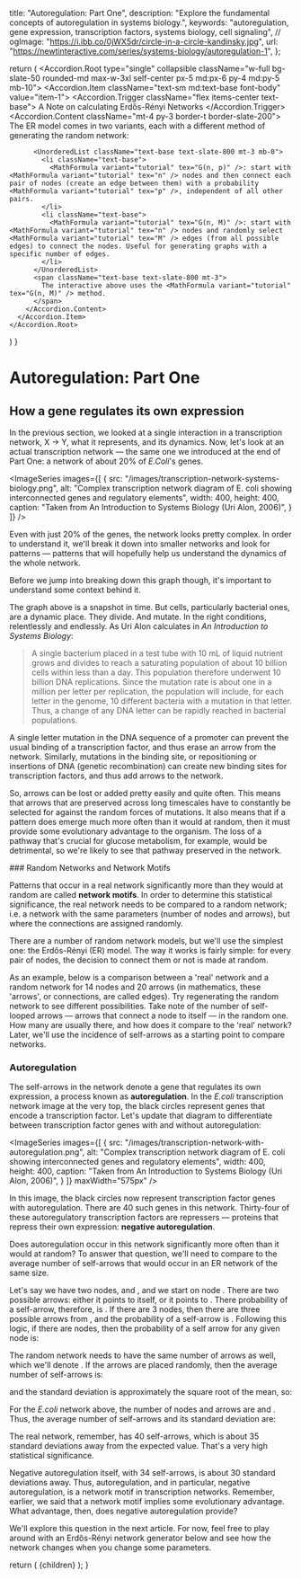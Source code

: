 
  title: "Autoregulation: Part One",
  description: "Explore the fundamental concepts of autoregulation in systems biology.",
  keywords: "autoregulation, gene expression, transcription factors, systems biology, cell signaling",
  // ogImage: "https://i.ibb.co/0jWX5dr/circle-in-a-circle-kandinsky.jpg",
  url: "https://newtinteractive.com/series/systems-biology/autoregulation-1",
};

  return (
    <Accordion.Root type="single" collapsible className="w-full bg-slate-50 rounded-md max-w-3xl self-center px-5 md:px-6 py-4 md:py-5 mb-10">
      <Accordion.Item className="text-sm md:text-base font-body" value="item-1">
        <Accordion.Trigger className="flex items-center text-base">
          <FiInfo className="mr-1.5" /> A Note on calculating Erdős-Rényi Networks <FiChevronDown className="ml-1" />
        </Accordion.Trigger>
        <Accordion.Content className="mt-4 py-3 border-t border-slate-200">
          <span className="text-base text-slate-800 mb-3">The ER model comes in two variants, each with a different method of generating the random network:</span>

          <UnorderedList className="text-base text-slate-800 mt-3 mb-0">
            <li className="text-base">
              <MathFormula variant="tutorial" tex="G(n, p)" />: start with <MathFormula variant="tutorial" tex="n" /> nodes and then connect each pair of nodes (create an edge between them) with a probability <MathFormula variant="tutorial" tex="p" />, independent of all other pairs.
            </li>
            <li className="text-base">
              <MathFormula variant="tutorial" tex="G(n, M)" />: start with <MathFormula variant="tutorial" tex="n" /> nodes and randomly select <MathFormula variant="tutorial" tex="M" /> edges (from all possible edges) to connect the nodes. Useful for generating graphs with a specific number of edges.
            </li>
          </UnorderedList>
          <span className="text-base text-slate-800 mt-3">
            The interactive above uses the <MathFormula variant="tutorial" tex="G(n, M)" /> method.
          </span>
        </Accordion.Content>
      </Accordion.Item>
    </Accordion.Root>
  )
}

# Autoregulation: Part One

## How a gene regulates its own expression

In the previous section, we looked at a single interaction in a transcription network, X → Y, what it represents, and its dynamics. Now, let's look at an actual transcription network &mdash; the same one we introduced at the end of Part One: a network of about 20% of *E.Coli*'s genes.

<ImageSeries
  images={[
    {
      src: "/images/transcription-network-systems-biology.png",
      alt: "Complex transcription network diagram of E. coli showing interconnected genes and regulatory elements",
      width: 400,
      height: 400,
      caption: "Taken from An Introduction to Systems Biology (Uri Alon, 2006)",
    }
  ]}
/>

Even with just 20% of the genes, the network looks pretty complex. In order to understand it, we'll break it down into smaller networks and look for patterns &mdash; patterns that will hopefully help us understand the dynamics of the whole network.

Before we jump into breaking down this graph though, it's important to understand some context behind it.

The graph above is a snapshot in time. But cells, particularly bacterial ones, are a dynamic place. They divide. And mutate. In the right conditions, relentlessly and endlessly. As Uri Alon calculates in *An Introduction to Systems Biology*:

> A single bacterium placed in a test tube with 10 mL of liquid nutrient grows and divides to reach a saturating population of about 10 billion cells within less than a day. This population therefore underwent 10 billion DNA replications. Since the mutation rate is about one in a million per letter per replication, the population will include, for each letter in the genome, 10 different bacteria with a mutation in that letter. Thus, a change of any DNA letter can be rapidly reached in bacterial populations.

<div className="mt-8" />
A single letter mutation in the DNA sequence of a promoter can prevent the usual binding of a transcription factor, and thus erase an arrow from the network. Similarly, mutations in the binding site, or repositioning or insertions of DNA (genetic recombination) can create new binding sites for transcription factors, and thus add arrows to the network.

So, arrows can be lost or added pretty easily and quite often. This means that arrows that are preserved across long timescales have to constantly be selected for against the random forces of mutations. It also means that if a pattern does emerge much more often than it would at random, then it must provide some evolutionary advantage to the organism. The loss of a pathway that's crucial for glucose metabolism, for example, would be detrimental, so we're likely to see that pathway preserved in the network.

<div className="mt-8" />
### Random Networks and Network Motifs

Patterns that occur in a real network significantly more than they would at random are called **network motifs**. In order to determine this statistical significance, the real network needs to be compared to a random network; i.e. a network with the same parameters (number of nodes and arrows), but where the connections are assigned randomly.

There are a number of random network models, but we'll use the simplest one: the Erdős-Rényi (ER) model. The way it works is fairly simple: for every pair of nodes, the decision to connect them or not is made at random. 

As an example, below is a comparison between a 'real' network and a random network for 14 nodes and 20 arrows (in mathematics, these 'arrows', or connections, are called edges). Try regenerating the random network to see different possibilities. Take note of the number of self-looped arrows &mdash; arrows that connect a node to itself &mdash; in the random one. How many are usually there, and how does it compare to the 'real' network? Later, we'll use the incidence of self-arrows as a starting point to compare networks.

<AutoregulationNetworkComparisonTutorial />

<ErdosReyniAccordion />


### Autoregulation

The self-arrows in the network denote a gene that regulates its own expression, a process known as **autoregulation**. In the *E.coli* transcription network image at the very top, the black circles represent genes that encode a transcription factor. Let's update that diagram to differentiate between transcription factor genes with and without autoregulation:

<ImageSeries
  images={[
    {
      src: "/images/transcription-network-with-autoregulation.png",
      alt: "Complex transcription network diagram of E. coli showing interconnected genes and regulatory elements",
      width: 400,
      height: 400,
      caption: "Taken from An Introduction to Systems Biology (Uri Alon, 2006)",
    }
  ]}
  maxWidth="575px"
/>

In this image, the black circles now represent transcription factor genes with autoregulation. There are 40 such genes in this network. Thirty-four of these autoregulatory transcription factors are repressers &mdash; proteins that repress their own expression:  **negative autoregulation**.

Does autoregulation occur in this network significantly more often than it would at random? To answer that question, we'll need to compare to the average number of self-arrows that would occur in an ER network of the same size.

Let's say we have two nodes, <MathFormula variant="regular" tex="A" /> and <MathFormula variant="regular" tex="B" />, and we start on node <MathFormula variant="regular" tex="A" />. There are two possible arrows: either it points to itself, or it points to <MathFormula variant="regular" tex="B" />. There probability of a self-arrow, therefore, is <MathFormula variant="regular" tex="1/2" />. If there are 3 nodes, then there are three possible arrows from <MathFormula variant="regular" tex="A" />, and the probability of a self-arrow is <MathFormula variant="regular" tex="1/3" />. Following this logic, if there are <MathFormula variant="regular" tex="n" /> nodes, then the probability of a self arrow for any given node is:

<div className="flex flex-col justify-center mt-4 mb-12 mx-auto">
  <MathFormula variant="regular" tex="p_{self} = \dfrac{1}{n}" />
</div>

The random network needs to have the same number of arrows as well, which we'll denote <MathFormula variant="regular" tex="M" />. If the <MathFormula variant="regular" tex="M" /> arrows are placed randomly, then the average number of self-arrows is:

<div className="flex flex-col justify-center mt-4 mb-12 mx-auto">
  <MathFormula variant="regular" tex="\lang N_{self} \rang_{rand} = M \times p_{self} = \dfrac{M}{n}" />
</div>

and the standard deviation is approximately the square root of the mean, so:

<div className="flex flex-col justify-center mt-4 mb-12 mx-auto">
  <MathFormula variant="regular" tex="\sigma_{N_{self}} = \sqrt{\lang N_{self} \rang_{rand}} = \sqrt{\dfrac{M}{n}}" />
</div>

For the *E.coli* network above, the number of nodes and arrows are <MathFormula variant="regular" tex="n = 424" /> and <MathFormula variant="regular" tex="M = 519" />. Thus, the average number of self-arrows and its standard deviation are:

<div className="flex flex-col justify-center mt-4 mb-12 mx-auto">
  <MathFormula variant="regular" className="mb-6" tex="\lang N_{self} \rang_{rand} = \dfrac{519}{424} \approx 1.23" />
  <MathFormula variant="regular" className="self-center ml-5 md:ml-6" tex="\sigma_{N_{self}} = \sqrt{\dfrac{519}{424}} \approx 1.11" />
</div>

The real network, remember, has 40 self-arrows, which is about 35 standard deviations away from the expected value. That's a very high statistical significance. 

Negative autoregulation itself, with 34 self-arrows, is about 30 standard deviations away. Thus, autoregulation, and in particular, negative autoregulation, is a network motif in transcription networks. Remember, earlier, we said that a network motif implies some evolutionary advantage. What advantage, then, does negative autoregulation provide?

We'll explore this question in the next article. For now, feel free to play around with an Erdős-Rényi network generator below and see how the network changes when you change some parameters.

<ErdosRenyiGNMNetworkWithProvider />

  return (
    <MdxLayout metadata={metadata}>{children}</MdxLayout>
  );
}
